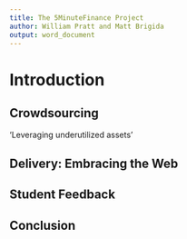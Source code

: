 ```yaml
---
title: The 5MinuteFinance Project
author: William Pratt and Matt Brigida
output: word_document
---
```


# Introduction

## Crowdsourcing

'Leveraging underutilized assets'

## Delivery: Embracing the Web 

## Student Feedback

## Conclusion


<!--- STYLE GUIDE FROM: https://jfed.scholasticahq.com/for-authors
Journal of Financial Education / Advances in Financial Education (JFEd/AFEd)
General Submission Guidelines
Material must be original, accurate, in good form editorially, and not under consideration with another journal.

Please proof-read your paper very carefully and thoroughly to make sure there are no spelling or grammatical errors.

All articles listed in the Reference section MUST be cited in the paper and all sources cited in the paper MUST be listed in the Reference section. PLEASE carefully check to make sure that you comply with this requirement!

Save your paper as a Microsoft Word .doc or .docx file. Make sure the “track changes” feature is turned off. Make sure the View is at 100%. Before submitting, be sure that when you open the file, there are no unfinished changes or comments that display in the document.

All submissions must conform to the Publication Manual of the American Psychological Association (APA 6th ed.) – see https://owl.english.purdue.edu/owl/section/2/10/

Use standard 1 inch page margins on all sides (left/right/top/bottom). Font: Times New Roman, 12 point. Double-Space your manuscript (except for tables – see below). Indent the first sentence in every paragraph (0.5 inches). Do not add additional spaces anywhere.

Manuscripts should not exceed 6000 words, excluding references.

General Order of Manuscript Pages
Cover Page
The cover page contains the paper title and abstract ONLY. Do NOT display author names or any information about the authors anywhere in the manuscript.

The Body of Your Paper
The first page of the manuscript for review is the beginning of the text and includes the title of the paper but no author information. The body of the text is to be double spaced. All pages except the abstract page are numbered consecutively at the bottom, right hand corner of the page. The references are inserted after the main body of the paper.

*Insert Tables and Figures in the body of the paper where they best fit in the discussion. Avoid tables or figures being split between pages.

Specific Guidelines for Submitted Manuscript
Title: manuscript titles should be no longer than 12 words, centered on the page, 12 point Times Roman, in bold type. Do not capitalize first letter of words like of, to, a, an, for, and so on. For example:

How to Teach Finance in a Modern Classroom

Abstract: the abstract must not exceed 200 words, left justified, 12 point Times Roman, in regular font. Do not include citations in the abstract.

First section of paper will most always be INTRODUCTION

Section headings: there are three acceptable section headings with special formatting:

• First level section: all caps and bolded (e.g., INTRODUCTION); left justified
• Second level section: Cap Only First Letter of Each Word and Bold Heading (e.g., Review of Literature); left justified. Do not capitalize the first letter of words like of, to, a, an, for, and so on.
• Third level section: Cap only first letter of each word and Italicize heading (e.g., Model Design); left justified. Do not capitalize first letter of words like of, to, a, an, for, and so on.

Do not use footnotes or endnotes anywhere in the paper. If the information is important enough, insert it in the main text.

Last section of the paper should be REFERENCES. Use APA style for all references. For example:

Smith, J., Chung, J., & Gomez, J. (2014). How to Teach Finance in a Modern Classroom. Journal of Financial Education, 48(2), 33-51.

A good website that will create APA formatted references is: 
http://www.citationmachine.net/apa/cite-a-journal/manual

Tables and Figures. Tables and Figures are titled as:

Table 1: Analysis of Student Responses
Figure 1: Diagrammatic Channels of Authority

Size of table. All tables should be single spaced. Use font size of no less than 9 pt. if that is required to fit your table on a single page.

Appendix or Appendices: always follow the last section of the paper (i.e., REFERENCES) with titles of APPENDIX 1, APPENDIX 2, and so on.
-->
